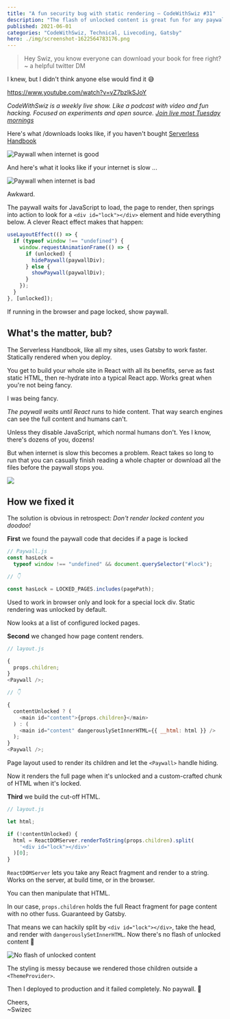 ```yaml
---
title: "A fun security bug with static rendering – CodeWithSwiz #31"
description: "The flash of unlocked content is great fun for any paywall"
published: 2021-06-01
categories: "CodeWithSwiz, Technical, Livecoding, Gatsby"
hero: ./img/screenshot-1622564783176.png
---
```


> Hey Swiz, you know everyone can download your book for free right?
> ~ a helpful twitter DM

I knew, but I didn't think anyone else would find it 😅

https://www.youtube.com/watch?v=vZ7bzIkSJoY

_CodeWithSwiz is a weekly live show. Like a podcast with video and fun hacking. Focused on experiments and open source. [Join live most Tuesday mornings](https://youtube.com/swizecteller)_

Here's what /downloads looks like, if you haven't bought [Serverless Handbook](https://serverlesshandbook.dev)

![Paywall when internet is good](./img/Paywall-when-internet-is-good1hhd17.gif)

And here's what it looks like if your internet is slow ...

![Paywall when internet is bad](./img/Paywall-when-internet-is-bad8bged4.gif)

Awkward.

The paywall waits for JavaScript to load, the page to render, then springs into action to look for a `<div id="lock"></div>` element and hide everything below. A clever React effect makes that happen:

```javascript
useLayoutEffect(() => {
  if (typeof window !== "undefined") {
    window.requestAnimationFrame(() => {
      if (unlocked) {
        hidePaywall(paywallDiv);
      } else {
        showPaywall(paywallDiv);
      }
    });
  }
}, [unlocked]);
```

If running in the browser and page locked, show paywall.

## What's the matter, bub?

The Serverless Handbook, like all my sites, uses Gatsby to work faster. Statically rendered when you deploy.

You get to build your whole site in React with all its benefits, serve as fast static HTML, then re-hydrate into a typical React app. Works great when you're not being fancy.

I was being fancy.

_The paywall waits until React runs_ to hide content. That way search engines can see the full content and humans can't.

Unless they disable JavaScript, which normal humans don't. Yes I know, there's dozens of you, dozens!

But when internet is slow this becomes a problem. React takes so long to run that you can casually finish reading a whole chapter or download all the files before the paywall stops you.

![](giphy:awkward)

## How we fixed it

The solution is obvious in retrospect: _Don't render locked content you doodoo!_

**First** we found the paywall code that decides if a page is locked

```javascript
// Paywall.js
const hasLock =
  typeof window !== "undefined" && document.querySelector("#lock");

// 👇

const hasLock = LOCKED_PAGES.includes(pagePath);
```

Used to work in browser only and look for a special lock div. Static rendering was unlocked by default.

Now looks at a list of configured locked pages.

**Second** we changed how page content renders.

```javascript
// layout.js

{
  props.children;
}
<Paywall />;

// 👇

{
  contentUnlocked ? (
    <main id="content">{props.children}</main>
  ) : (
    <main id="content" dangerouslySetInnerHTML={{ __html: html }} />
  );
}
<Paywall />;
```

Page layout used to render its children and let the `<Paywall>` handle hiding.

Now it renders the full page when it's unlocked and a custom-crafted chunk of HTML when it's locked.

**Third** we build the cut-off HTML.

```javascript
// layout.js

let html;

if (!contentUnlocked) {
  html = ReactDOMServer.renderToString(props.children).split(
    '<div id="lock"></div>'
  )[0];
}
```

`ReactDOMServer` lets you take any React fragment and render to a string. Works on the server, at build time, or in the browser.

You can then manipulate that HTML.

In our case, `props.children` holds the full React fragment for page content with no other fuss. Guaranteed by Gatsby.

That means we can hackily split by `<div id="lock"></div>`, take the head, and render with `dangerouslySetInnerHTML`. Now there's no flash of unlocked content 🥳

![No flash of unlocked content](./img/No-flash-of-unlocked-content30ibgg.gif)

The styling is messy because we rendered those children outside a `<ThemeProvider>`.

Then I deployed to production and it failed completely. No paywall. 🥲

Cheers,<br/>
~Swizec
